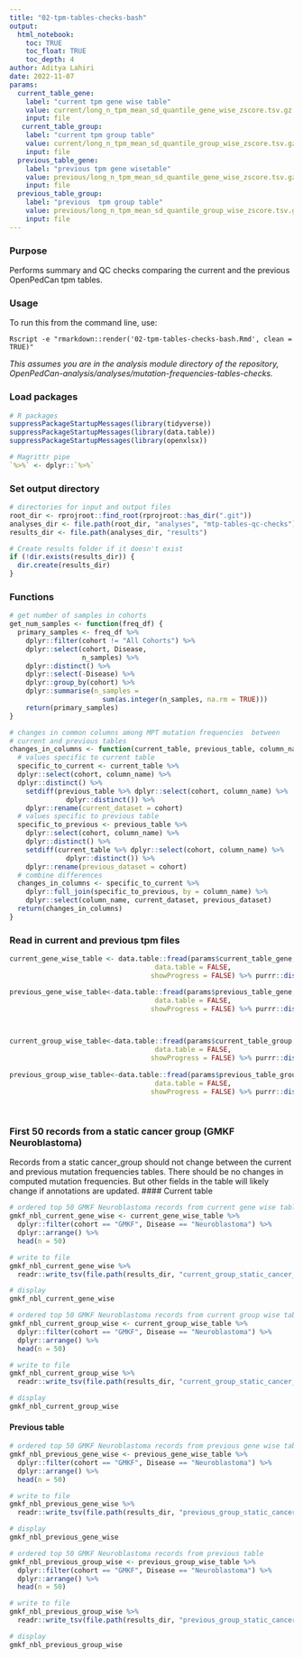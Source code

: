 ```yaml
---
title: "02-tpm-tables-checks-bash"
output:
  html_notebook:
    toc: TRUE
    toc_float: TRUE
    toc_depth: 4
author: Aditya Lahiri
date: 2022-11-07
params:
  current_table_gene:
    label: "current tpm gene wise table"
    value: current/long_n_tpm_mean_sd_quantile_gene_wise_zscore.tsv.gz
    input: file
   current_table_group:
    label: "current tpm group table"
    value: current/long_n_tpm_mean_sd_quantile_group_wise_zscore.tsv.gz
    input: file  
  previous_table_gene:
    label: "previous tpm gene wisetable"
    value: previous/long_n_tpm_mean_sd_quantile_gene_wise_zscore.tsv.gz
    input: file
  previous_table_group:
    label: "previous  tpm group table"
    value: previous/long_n_tpm_mean_sd_quantile_group_wise_zscore.tsv.gz
    input: file  
---
```


### Purpose
Performs summary and QC checks comparing the current and the previous OpenPedCan 
tpm tables.

### Usage

To run this from the command line, use:
```
Rscript -e "rmarkdown::render('02-tpm-tables-checks-bash.Rmd', clean = TRUE)"
```
_This assumes you are in the analysis module directory of the repository,_
_OpenPedCan-analysis/analyses/mutation-frequencies-tables-checks._



### Load packages
```r
# R packages
suppressPackageStartupMessages(library(tidyverse))
suppressPackageStartupMessages(library(data.table))
suppressPackageStartupMessages(library(openxlsx))

# Magrittr pipe
`%>%` <- dplyr::`%>%`
```


### Set output directory
```r
# directories for input and output files
root_dir <- rprojroot::find_root(rprojroot::has_dir(".git"))
analyses_dir <- file.path(root_dir, "analyses", "mtp-tables-qc-checks")
results_dir <- file.path(analyses_dir, "results")

# Create results folder if it doesn't exist
if (!dir.exists(results_dir)) {
  dir.create(results_dir)
}
```



### Functions
```r
# get number of samples in cohorts
get_num_samples <- function(freq_df) {
  primary_samples <- freq_df %>% 
    dplyr::filter(cohort != "All Cohorts") %>%
    dplyr::select(cohort, Disease,
                  n_samples) %>%
    dplyr::distinct() %>% 
    dplyr::select(-Disease) %>%
    dplyr::group_by(cohort) %>% 
    dplyr::summarise(n_samples = 
                       sum(as.integer(n_samples, na.rm = TRUE)))
    return(primary_samples)
}

# changes in common columns among MPT mutation frequencies  between 
# current and previous tables
changes_in_columns <- function(current_table, previous_table, column_name) {
  # values specific to current table
  specific_to_current <- current_table %>% 
  dplyr::select(cohort, column_name) %>% 
  dplyr::distinct() %>% 
    setdiff(previous_table %>% dplyr::select(cohort, column_name) %>%
              dplyr::distinct()) %>% 
    dplyr::rename(current_dataset = cohort)
  # values specific to previous table
  specific_to_previous <- previous_table %>% 
    dplyr::select(cohort, column_name) %>% 
    dplyr::distinct() %>% 
    setdiff(current_table %>% dplyr::select(cohort, column_name) %>%
              dplyr::distinct()) %>% 
    dplyr::rename(previous_dataset = cohort)
  # combine differences 
  changes_in_columns <- specific_to_current %>%
    dplyr::full_join(specific_to_previous, by = column_name) %>% 
    dplyr::select(column_name, current_dataset, previous_dataset)
  return(changes_in_columns)
}
```


### Read in current and previous tpm files
```r
current_gene_wise_table <- data.table::fread(params$current_table_gene, 
                                    data.table = FALSE, 
                                   showProgress = FALSE) %>% purrr::discard(~all(is.na(.))) 

previous_gene_wise_table<-data.table::fread(params$previous_table_gene, 
                                    data.table = FALSE, 
                                   showProgress = FALSE) %>% purrr::discard(~all(is.na(.))) 

  

current_group_wise_table<-data.table::fread(params$current_table_group, 
                                    data.table = FALSE, 
                                   showProgress = FALSE) %>% purrr::discard(~all(is.na(.))) 
  
previous_group_wise_table<-data.table::fread(params$previous_table_group, 
                                    data.table = FALSE, 
                                   showProgress = FALSE) %>% purrr::discard(~all(is.na(.)))    
  
  

```


### First 50 records from a static cancer group (GMKF Neuroblastoma) 
Records from a static cancer_group should not change between the current and previous mutation frequencies tables. There should be no changes in computed mutation frequencies. But other fields in the table will likely change if annotations are updated. 
#### Current table
```r
# ordered top 50 GMKF Neuroblastoma records from current gene wise table
gmkf_nbl_current_gene_wise <- current_gene_wise_table %>% 
  dplyr::filter(cohort == "GMKF", Disease == "Neuroblastoma") %>% 
  dplyr::arrange() %>% 
  head(n = 50)

# write to file
gmkf_nbl_current_gene_wise %>% 
  readr::write_tsv(file.path(results_dir, "current_group_static_cancer_tpm_gene_wise.tsv")) 

# display      
gmkf_nbl_current_gene_wise   
```

```r
# ordered top 50 GMKF Neuroblastoma records from current group wise table
gmkf_nbl_current_group_wise <- current_group_wise_table %>% 
  dplyr::filter(cohort == "GMKF", Disease == "Neuroblastoma") %>% 
  dplyr::arrange() %>% 
  head(n = 50)

# write to file
gmkf_nbl_current_group_wise %>% 
  readr::write_tsv(file.path(results_dir, "current_group_static_cancer_tpm_group_wise.tsv")) 

# display      
gmkf_nbl_current_group_wise   
```

#### Previous table

```r
# ordered top 50 GMKF Neuroblastoma records from previous gene wise table
gmkf_nbl_previous_gene_wise <- previous_gene_wise_table %>% 
  dplyr::filter(cohort == "GMKF", Disease == "Neuroblastoma") %>% 
  dplyr::arrange() %>% 
  head(n = 50)

# write to file
gmkf_nbl_previous_gene_wise %>% 
  readr::write_tsv(file.path(results_dir, "previous_group_static_cancer_tpm_gene_wise.tsv"))

# display   
gmkf_nbl_previous_gene_wise  
```


```r
# ordered top 50 GMKF Neuroblastoma records from previous table
gmkf_nbl_previous_group_wise <- previous_group_wise_table %>% 
  dplyr::filter(cohort == "GMKF", Disease == "Neuroblastoma") %>% 
  dplyr::arrange() %>% 
  head(n = 50)

# write to file
gmkf_nbl_previous_group_wise %>% 
  readr::write_tsv(file.path(results_dir, "previous_group_static_cancer_tpm_group_wise.tsv"))

# display   
gmkf_nbl_previous_group_wise  
```

